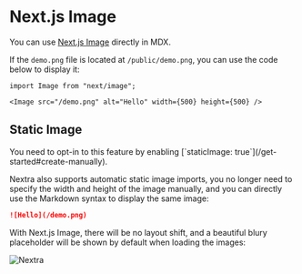 # Next.js Image

You can use
[Next.js Image](https://nextjs.org/docs/basic-features/image-optimization)
directly in MDX.

If the `demo.png` file is located at `/public/demo.png`, you can use the code
below to display it:

```mdx
import Image from "next/image";

<Image src="/demo.png" alt="Hello" width={500} height={500} />
```

## Static Image


<Callout type="warning">
  You need to opt-in to this feature by enabling [`staticImage:
  true`](/get-started#create-manually).
</Callout>

Nextra also supports automatic static image imports, you no longer need to
specify the width and height of the image manually, and you can directly use the
Markdown syntax to display the same image:

```md
![Hello](/demo.png)
```

With Next.js Image, there will be no layout shift, and a beautiful blury
placeholder will be shown by default when loading the images:

![Nextra](../../src/app/opengraph-image.png)
